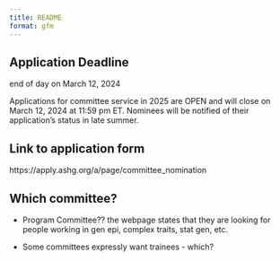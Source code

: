 ```yaml
---
title: README
format: gfm
---
```



## Application Deadline 

end of day on March 12, 2024

Applications for committee service in 2025 are OPEN and will close on March 12, 2024 at 11:59 pm ET. Nominees will be notified of their application’s status in late summer. 




## Link to application form

https://apply.ashg.org/a/page/committee_nomination

## Which committee?

- Program Committee?? the webpage states that they are looking for people working in gen epi, complex traits, stat gen, etc.

- Some committees expressly want trainees - which? 


